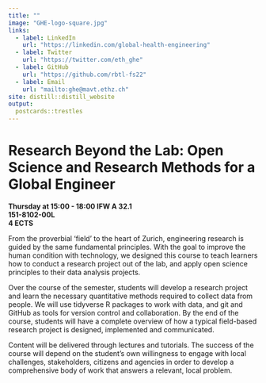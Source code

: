 ```yaml
---
title: ""
image: "GHE-logo-square.jpg"
links:
  - label: LinkedIn
    url: "https://linkedin.com/global-health-engineering"
  - label: Twitter
    url: "https://twitter.com/eth_ghe"
  - label: GitHub
    url: "https://github.com/rbtl-fs22"
  - label: Email
    url: "mailto:ghe@mavt.ethz.ch"
site: distill::distill_website
output:
  postcards::trestles
---
```


# Research Beyond the Lab: Open Science and Research Methods for a Global Engineer
  
**Thursday at 15:00 - 18:00 IFW A 32.1**  
**151-8102-00L**  
**4 ECTS**

From the proverbial 'field' to the heart of Zurich, engineering research is guided by the same fundamental principles. With the goal to improve the human condition with technology, we designed this course to teach learners how to conduct a research project out of the lab, and apply open science principles to their data analysis projects.

Over the course of the semester, students will develop a research project and learn the necessary quantitative methods required to collect data from people. We will use tidyverse R packages to work with data, and git and GitHub as tools for version control and collaboration. By the end of the course, students will have a complete overview of how a typical field-based research project is designed, implemented and communicated.

Content will be delivered through lectures and tutorials. The success of the course will depend on the student's own willingness to engage with local challenges, stakeholders, citizens and agencies in order to develop a comprehensive body of work that answers a relevant, local problem.
